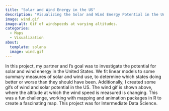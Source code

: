 ```yaml
---
title: "Solar and Wind Energy in the US"
description: "Visualizing the Solar and Wind Energy Potential in the United States"
image: wind.gif
image-alt: Gif of windspeeds at varying altitudes.
categories:
  - Maps
  - Visualization
about:
  template: solana
  image: wind.gif
---
```


In this project, my partner and I's goal was to investigate the potential for solar and wind energy in the United States. We fit linear models to some summary measures of solar and wind use, to determine which states doing better or worse than they should have been. Additionally, I created some gifs of wind and solar potential in the US. The wind gif is shown above, where the altitude at which the wind speed is measured is changing. This was a fun challenge, working with mapping and animation packages in R to create a fascinating map. This project was for Intermediate Data Science.